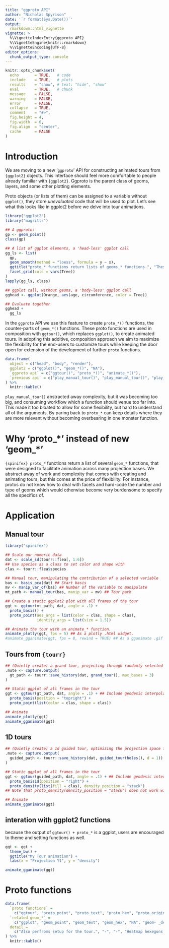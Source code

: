 ```yaml
---
title: "ggproto API"
author: "Nicholas Spyrison"
date: '`r format(Sys.Date())`'
output:
  rmarkdown::html_vignette
vignette: >
  %\VignetteIndexEntry{ggproto API}
  %\VignetteEngine{knitr::rmarkdown}
  %\VignetteEncoding{UTF-8}
editor_options:
  chunk_output_type: console
---
```

<!-- #Example vignette: 
https://github.com/njtierney/naniar/blob/master/vignettes/getting-started-w-naniar.Rmd -->
```r
knitr::opts_chunk$set(
  echo       = TRUE,   # code
  include    = TRUE,   # plots
  results    = "show", # text: "hide", "show"
  eval       = TRUE,   # chunk
  message    = FALSE,
  warning    = FALSE,
  error      = FALSE,
  collapse   = TRUE,
  comment    = "#>",
  fig.height = 4,
  fig.width  = 6,
  fig.align  = "center",
  cache      = FALSE
)
```

# Introduction

We are moving to a new '`ggproto`' API for constructing animated tours from `{ggplot2}` objects. This interface should feel more comfortable to people already familiar with `{ggplot2}`. Ggproto is the parent class of geoms, layers, and some other plotting elements. 

Proto objects (or lists of them) can be assigned to a variable without `ggplot()`, they store _unevaluated_ code that will be used to plot. Let's see what this looks like in ggplot2 before we delve into tour animations.

```r
library("ggplot2")
library("magrittr")

## A ggproto:
gp <- geom_point()
class(gp)

## A list of ggplot elements, a 'head-less' ggplot call
gg_ls <- list(
  gp,
  geom_smooth(method = "loess", formula = y ~ x),
  ggtitle("proto_* functions return lists of geoms_* functions.", "These lists can be stored, extended, and added to ggplot(). \n We use this to include the animation of ggplots."),
  facet_grid(cols = vars(Tree))
)
lapply(gg_ls, class)

## ggplot call, without geoms, a 'body-less' ggplot call
gghead <- ggplot(Orange, aes(age, circumference, color = Tree))

## Evaluate together
gghead +
  gg_ls
```

In the `ggproto` API we use this feature to create `proto_*()` functions, the counter-parts of `geom_*()` functions. These proto functions are used in composition with `ggtour()`, which replaces `ggplot()`, to create animated tours. In adopting this additive, composition approach we aim to maximize the flexibility for the end-users to customize tours while keeping the door open for extension of the development of further `proto` functions.

```r
data.frame(
  object = c("head", "body", "render"),
  ggplot2 = c("ggplot()", "geom_*()", "NA"),
  `ggproto api` = c("ggtour()", "proto_*()", "animate_*()"),
  `previous api` = c("play_manual_tour()", "play_manual_tour()", "play_manual_tour(render_*())")
) %>%
  knitr::kable()
```

`play_manual_tour()` abstracted away complexity, but it was becoming too big, and consuming workflow which a function should venue too far into. This made it too bloated to allow for some flexibility, but hard to understand all of the arguments. By paring back to `proto_*` can keep details where they are more relevant without becoming overbearing in one monster function.

# Why 'proto_\*' instead of new 'geom_\*'

`{spinifex} proto_*` functions return a list of several `geom_*` functions, that were designed to facilitate animation across many projection bases. We abstract away of work and complexity that comes with creating and animating tours, but this comes at the price of flexibility. For instance, protos do not know how to deal with facets and hard-code the number and type of geoms which would otherwise become very burdensome to specify all the specifics of.

# Application

## Manual tour
```r
library("spinifex")

## Scale our numeric data
dat <- scale_sd(tourr::flea[, 1:6])
## Use species as a class to set color and shape with
clas <- tourr::flea$species

## Manual tour, manipulating the contribution of a selected variable 
bas <- basis_pca(dat) ## Start basis
mv <- manip_var_of(bas) ## Number of the variable to manipulate
mt_path <- manual_tour(bas, manip_var = mv) ## Tour path

## Create a static ggplot2 plot with all frames of the tour
ggt <- ggtour(mt_path, dat, angle = .1) +
  proto_basis() +
  proto_point(aes_args = list(color = clas, shape = clas),
              identity_args = list(size = 1.5))
```
```r
## Animate the tour with an animate_* function.
animate_plotly(ggt, fps = 5) ## As a plotly .html widget.
#animate_gganimate(ggt, fps = 8, rewind = TRUE) ## As a gganimate .gif
```

## Tours from `{tourr}`
```r
## (Quietly create) a grand tour, projecting through randomly selected bases
.mute <- capture.output(
  gt_path <- tourr::save_history(dat, grand_tour(), max_bases = 3)
)

## Static ggplot of all frames in the tour
ggt <- ggtour(gt_path, dat, angle = .1) + ## Include geodesic interpolation angle between the selected bases.
  proto_basis(position = "topright") +
  proto_point(list(color = clas, shape = clas))
```
```r
## Animate
animate_plotly(ggt)
animate_gganimate(ggt)
```

## 1D tours
```r
## (Quietly create) a 1d guided tour, optimizing the projection space for the holes() function
.mute <- capture.output(
  guided_path <- tourr::save_history(dat, guided_tour(holes(), d = 1))
)

## Static ggplot of all frames in the tour
ggt <- ggtour(guided_path, dat, angle = .1) + ## Include geodesic interpolation angle between the selected bases.
  proto_basis1d(position = "right") +
  proto_density(list(fill = clas), density_position = "stack")
## Note that proto_density(density_position = "stack") does not work with animate_plotly().
```
```r
## Animate
animate_gganimate(ggt)
```

## interation with ggplot2 functions

because the output of `ggtour() + proto_*` is a ggplot, users are encouraged to theme and setting functions as well.

```r
ggt <- ggt +
  theme_bw() +
  ggtitle("My Tour animation") +
  labs(x = "Projection Y1", y = "density")
```
```r
animate_gganimate(ggt)
```


# Proto functions

```r
data.frame(
  `proto functions` =
    c("ggtour", "proto_point", "proto_text", "proto_hex", "proto_origin/1d", "proto_density", "proto_basis/1d", "proto_default/1d", "animate_plotly", "animate_gganimate"),
  `related geom_*` =
    c("ggplot", "geom_point", "geom_text", "geom_hex", "NA", "geom- _density & _rect", "geom- _segment & _text", "several protos", "NA", "NA"),
  detail =
    c("Also perfroms setup for the tour.", "-", "-", "Heatmap hexegons, for high observation density", "Line segments for the origin, the space where 0 values project to", "1D density with run hash marks underneath, `position = 'stack'` not working with {plotly}.", ".html widget, row numbers added as tooltip on hover. {plotly} doesn't presicly map all {ggplot2} settings; legends, point size and opacity may vary.", "Direction and magnetude of variables to the projection disp~", "Default protos for 2/1D tours", ".gif animation. {gganimate} consumes native ggplots, aestheics should be consistant.")
) %>%
  knitr::kable()
```
